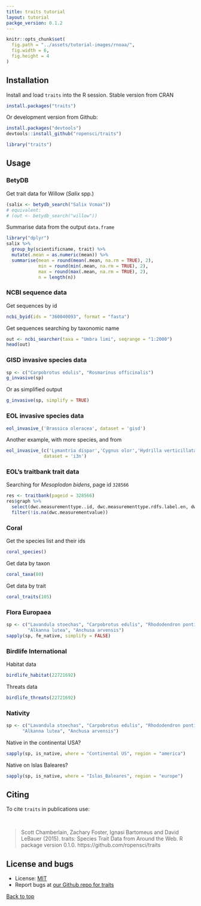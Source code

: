 ```yaml
---
title: traits tutorial
layout: tutorial
packge_version: 0.1.2
---
```


```r
knitr::opts_chunk$set(
  fig.path = "../assets/tutorial-images/rnoaa/",
  fig.width = 6,
  fig.height = 4
)
```

<section id="installation">

## Installation

Install and load `traits` into the R session. Stable version from CRAN

```r
install.packages("traits")
```

Or development version from Github:

```r
install.packages("devtools")
devtools::install_github("ropensci/traits")
```

```r
library("traits")
```

<section id="usage">

## Usage

### BetyDB

Get trait data for Willow (_Salix_ spp.)

```r
(salix <- betydb_search("Salix Vcmax"))
# equivalent:
# (out <- betydb_search("willow"))
```

Summarise data from the output `data.frame`

```r
library("dplyr")
salix %>%
  group_by(scientificname, trait) %>%
  mutate(.mean = as.numeric(mean)) %>%
  summarise(mean = round(mean(.mean, na.rm = TRUE), 2),
            min = round(min(.mean, na.rm = TRUE), 2),
            max = round(max(.mean, na.rm = TRUE), 2),
            n = length(n))
```

### NCBI sequence data

Get sequences by id

```r
ncbi_byid(ids = "360040093", format = "fasta")
```

Get sequences searching by taxonomic name

```r
out <- ncbi_searcher(taxa = "Umbra limi", seqrange = "1:2000")
head(out)
```

### GISD invasive species data

```r
sp <- c("Carpobrotus edulis", "Rosmarinus officinalis")
g_invasive(sp)
```

Or as simplified output

```r
g_invasive(sp, simplify = TRUE)
```

### EOL invasive species data

```r
eol_invasive_('Brassica oleracea', dataset = 'gisd')
```

Another example, with more species, and from

```r
eol_invasive_(c('Lymantria dispar','Cygnus olor','Hydrilla verticillata','Pinus concolor'),
              dataset = 'i3n')
```

### EOL's traitbank trait data

Searching for _Mesoplodon bidens_, page id `328566`

```r
res <- traitbank(pageid = 328566)
res$graph %>%
  select(dwc.measurementtype..id, dwc.measurementtype.rdfs.label.en, dwc.measurementvalue) %>%
  filter(!is.na(dwc.measurementvalue))
```

### Coral

Get the species list and their ids

```r
coral_species()
```

Get data by taxon

```r
coral_taxa(80)
```

Get data by trait

```r
coral_traits(105)
```

### Flora Europaea

```r
sp <- c("Lavandula stoechas", "Carpobrotus edulis", "Rhododendron ponticum",
        "Alkanna lutea", "Anchusa arvensis")
sapply(sp, fe_native, simplify = FALSE)
```

### Birdlife International

Habitat data

```r
birdlife_habitat(22721692)
```

Threats data

```r
birdlife_threats(22721692)
```

### Nativity

```r
sp <- c("Lavandula stoechas", "Carpobrotus edulis", "Rhododendron ponticum",
      "Alkanna lutea", "Anchusa arvensis")
```

Native in the continental USA?

```r
sapply(sp, is_native, where = "Continental US", region = "america")
```

Native on Islas Baleares?

```r
sapply(sp, is_native, where = "Islas_Baleares", region = "europe")
```

<section id="citing">

## Citing

To cite `traits` in publications use:

<br>

> Scott Chamberlain, Zachary Foster, Ignasi Bartomeus and David LeBauer (2015). traits: Species Trait Data from Around the Web. R package version 0.1.0. https://github.com/ropensci/traits

<section id="license_bugs">

## License and bugs

* License: [MIT](http://opensource.org/licenses/MIT)
* Report bugs at [our Github repo for traits](https://github.com/ropensci/traits/issues?state=open)

[Back to top](#top)
